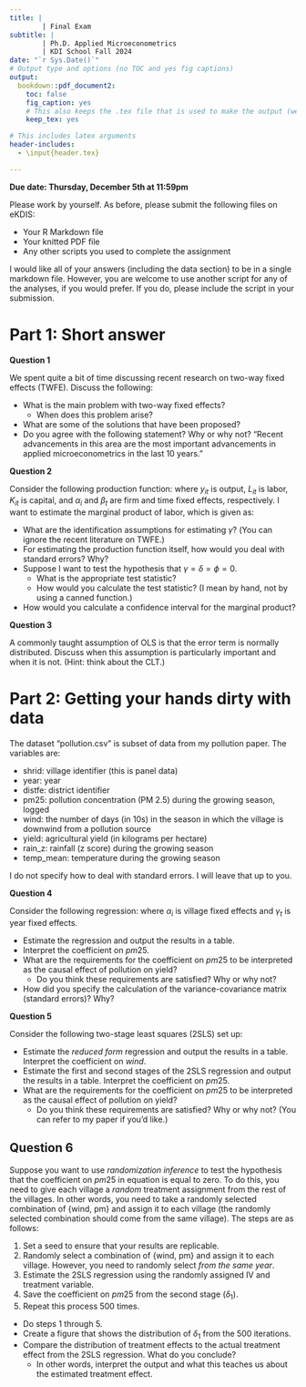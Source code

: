 ```yaml
---
title: |
        | Final Exam
subtitle: |
        | Ph.D. Applied Microeconometrics
        | KDI School Fall 2024
date: "`r Sys.Date()`"
# Output type and options (no TOC and yes fig captions)
output:
  bookdown::pdf_document2: 
    toc: false
    fig_caption: yes
    # This also keeps the .tex file that is used to make the output (we will eventually need this for publication)
    keep_tex: yes

# This includes latex arguments
header-includes:
  - \input{header.tex}

---
```


**Due date: Thursday, December 5th at 11:59pm**

Please work by yourself. As before, please submit the following files on eKDIS:

- Your R Markdown file
- Your knitted PDF file
- Any other scripts you used to complete the assignment

I would like all of your answers (including the data section) to be in a single markdown file. However, you are welcome to use another script for any of the analyses, if you would prefer. If you do, please include the script in your submission.

# Part 1: Short answer

**Question 1**

We spent quite a bit of time discussing recent research on two-way fixed effects (TWFE). Discuss the following:

- What is the main problem with two-way fixed effects?
  - When does this problem arise?
- What are some of the solutions that have been proposed?
- Do you agree with the following statement? Why or why not? "Recent advancements in this area are the most important advancements in applied microeconometrics in the last 10 years."


**Question 2**

Consider the following production function:
\begin{gather} \label{eq:prod} log(y_{it}) = \alpha_i + \beta_t + \gamma log(L_{it}) + \delta log(K_{it}) + \phi\left(log(L_{it})\times log(K_{it})\right) + \epsilon_{it} \end{gather}
where $y_{it}$ is output, $L_{it}$ is labor, $K_{it}$ is capital, and $\alpha_i$ and $\beta_t$ are firm and time fixed effects, respectively. I want to estimate the marginal product of labor, which is given as:
\begin{gather} \label{eq:mp} \frac{\partial y_{it}}{\partial L_{it}} = \frac{y_{it}}{L_{it}}\left(\gamma + \phi log(K_{it})\right) \end{gather}

- What are the identification assumptions for estimating $\gamma$? (You can ignore the recent literature on TWFE.)
- For estimating the production function itself, how would you deal with standard errors? Why?
- Suppose I want to test the hypothesis that $\gamma=\delta=\phi=0$. 
  - What is the appropriate test statistic?
  - How would you calculate the test statistic? (I mean by hand, not by using a canned function.)
- How would you calculate a confidence interval for the marginal product?


**Question 3**

A commonly taught assumption of OLS is that the error term is normally distributed. Discuss when this assumption is particularly important and when it is not. (Hint: think about the CLT.)


# Part 2: Getting your hands dirty with data

The dataset "pollution.csv" is subset of data from my pollution paper. The variables are:

- shrid: village identifier (this is panel data)
- year: year
- distfe: district identifier
- pm25: pollution concentration (PM 2.5) during the growing season, logged
- wind: the number of days (in 10s) in the season in which the village is downwind from a pollution source
- yield: agricultural yield (in kilograms per hectare)
- rain\_z: rainfall (z score) during the growing season
- temp\_mean: temperature during the growing season

I do not specify how to deal with standard errors. I will leave that up to you.

**Question 4**

Consider the following regression:
\begin{gather} \label{eq:reg} log(yield_{it}) = \alpha_i + \gamma_t + \beta_1 pm25_{it} + \beta_2 rain_{it} + \beta_3 temp_{it} + \epsilon_{it}, \end{gather}
where $\alpha_i$ is village fixed effects and $\gamma_t$ is year fixed effects.

- Estimate the regression and output the results in a table.
- Interpret the coefficient on $pm25$.
- What are the requirements for the coefficient on $pm25$ to be interpreted as the causal effect of pollution on yield?
  - Do you think these requirements are satisfied? Why or why not?
- How did you specify the calculation of the variance-covariance matrix (standard errors)? Why?


**Question 5**

Consider the following two-stage least squares (2SLS) set up:
\begin{gather}  \label{eq:iv1} pm25_{it} = \alpha_i + \gamma_t + \beta_1 wind_{it} + \beta_2 rain_{it} + \beta_3 temp_{it} + \epsilon_{it} \\
                \label{eq:iv2} log(yield_{it}) = \phi_i + \psi_t + \delta_1 pm25_{it} + \delta_2 rain_{it} + \delta_3 temp_{it} + \eta_{it} \end{gather}

- Estimate the *reduced form* regression and output the results in a table. Interpret the coefficient on $wind$. 
- Estimate the first and second stages of the 2SLS regression and output the results in a table. Interpret the coefficient on $pm25$.
- What are the requirements for the coefficient on $pm25$ to be interpreted as the causal effect of pollution on yield?
  - Do you think these requirements are satisfied? Why or why not? (You can refer to my paper if you'd like.)


## Question 6

Suppose you want to use *randomization inference* to test the hypothesis that the coefficient on $pm25$ in equation \eqref{eq:iv2} is equal to zero. To do this, you need to give each village a *random* treatment assignment from the rest of the villages. In other words, you need to take a randomly selected combination of \{wind, pm\} and assign it to each village (the randomly selected combination should come from the same village). The steps are as follows:

1. Set a seed to ensure that your results are replicable.
2. Randomly select a combination of \{wind, pm\} and assign it to each village. However, you need to randomly select *from the same year*. 
3. Estimate the 2SLS regression using the randomly assigned IV and treatment variable.
4. Save the coefficient on $pm25$ from the second stage ($\delta_1$).
5. Repeat this process 500 times.

- Do steps 1 through 5.
- Create a figure that shows the distribution of $\delta_1$ from the 500 iterations.
- Compare the distribution of treatment effects to the actual treatment effect from the 2SLS regression. What do you conclude? 
  - In other words, interpret the output and what this teaches us about the estimated treatment effect.




